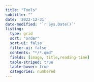 ```yaml
---
title: "Tools"
subtitle: ""
date: '2022-12-31'
date-modified: '`r Sys.Date()`'
listing:
  type: grid
  sort: "order"
  sort-ui: false
  filter-ui: false
  contents: "*/*.qmd"
  fields: [image, title,reading-time]
  table-striped: true
  table-hover: true
  categories: numbered
---
```


